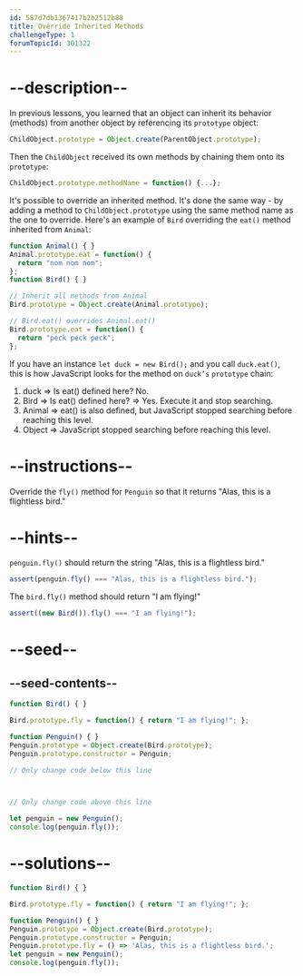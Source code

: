 ```yaml
---
id: 587d7db1367417b2b2512b88
title: Override Inherited Methods
challengeType: 1
forumTopicId: 301322
---
```


# --description--

In previous lessons, you learned that an object can inherit its behavior (methods) from another object by referencing its `prototype` object:

```js
ChildObject.prototype = Object.create(ParentObject.prototype);
```

Then the `ChildObject` received its own methods by chaining them onto its `prototype`:

```js
ChildObject.prototype.methodName = function() {...};
```

It's possible to override an inherited method. It's done the same way - by adding a method to `ChildObject.prototype` using the same method name as the one to override. Here's an example of `Bird` overriding the `eat()` method inherited from `Animal`:

```js
function Animal() { }
Animal.prototype.eat = function() {
  return "nom nom nom";
};
function Bird() { }

// Inherit all methods from Animal
Bird.prototype = Object.create(Animal.prototype);

// Bird.eat() overrides Animal.eat()
Bird.prototype.eat = function() {
  return "peck peck peck";
};
```

If you have an instance `let duck = new Bird();` and you call `duck.eat()`, this is how JavaScript looks for the method on `duck’s` `prototype` chain:

1.  duck => Is eat() defined here? No.
2.  Bird => Is eat() defined here? => Yes. Execute it and stop searching.
3.  Animal => eat() is also defined, but JavaScript stopped searching before reaching this level.
4.  Object => JavaScript stopped searching before reaching this level.

# --instructions--

Override the `fly()` method for `Penguin` so that it returns "Alas, this is a flightless bird."

# --hints--

`penguin.fly()` should return the string "Alas, this is a flightless bird."

```js
assert(penguin.fly() === "Alas, this is a flightless bird.");
```

The `bird.fly()` method should return "I am flying!"

```js
assert((new Bird()).fly() === "I am flying!");
```

# --seed--

## --seed-contents--

```js
function Bird() { }

Bird.prototype.fly = function() { return "I am flying!"; };

function Penguin() { }
Penguin.prototype = Object.create(Bird.prototype);
Penguin.prototype.constructor = Penguin;

// Only change code below this line



// Only change code above this line

let penguin = new Penguin();
console.log(penguin.fly());
```

# --solutions--

```js
function Bird() { }

Bird.prototype.fly = function() { return "I am flying!"; };

function Penguin() { }
Penguin.prototype = Object.create(Bird.prototype);
Penguin.prototype.constructor = Penguin;
Penguin.prototype.fly = () => 'Alas, this is a flightless bird.';
let penguin = new Penguin();
console.log(penguin.fly());
```
